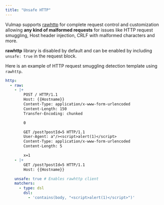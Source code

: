 ```yaml
---
title: "Unsafe HTTP"
---
```


Vulmap supports [rawhttp](https://github.com/khulnasoft-lab/rawhttp) for complete request control and customization allowing **any kind of malformed requests** for issues like HTTP request smuggling, Host header injection, CRLF with malformed characters and more.

**rawhttp** library is disabled by default and can be enabled by including `unsafe: true` in the request block. 

Here is an example of HTTP request smuggling detection template using `rawhttp`. 

```yaml
http:
  - raw:
    - |+
        POST / HTTP/1.1
        Host: {{Hostname}}
        Content-Type: application/x-www-form-urlencoded
        Content-Length: 150
        Transfer-Encoding: chunked

        0

        GET /post?postId=5 HTTP/1.1
        User-Agent: a"/><script>alert(1)</script>
        Content-Type: application/x-www-form-urlencoded
        Content-Length: 5

        x=1
    - |+
        GET /post?postId=5 HTTP/1.1
        Host: {{Hostname}}

    unsafe: true # Enables rawhttp client
    matchers:
      - type: dsl
        dsl:
          - 'contains(body, "<script>alert(1)</script>")'
```
